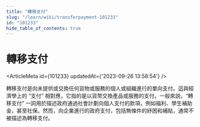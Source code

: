 ```yaml
---
title: "轉移支付"
slug: "/learn/wiki/transferpayment-101233"
id: "101233"
hide_table_of_contents: true
---
```



# 轉移支付

<ArticleMeta id={101233} updatedAt={'2023-09-26 13:58:54'} />
<div className='border-solid border-b border-t-0 my-4 border-[var(--ifm-color-gray-300)]' />

轉移支付是向未提供或交換任何貨物或服務的個人或組織進行的單向支付。這與經濟學上的 “支付” 相對應，它指的是以貨幣交換產品或服務的支付。一般來説，“轉移支付” 一詞用於描述政府通過社會計劃向個人支付的款項，例如福利、學生補助金，甚至社保。然而，向企業進行的政府支付，包括無條件的紓困和補貼，通常不被描述為轉移支付。
